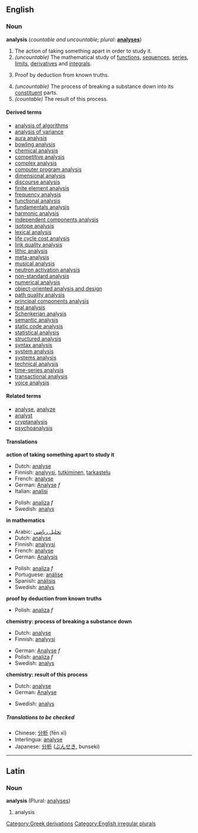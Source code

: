 {{See|Analysis}}

==English==

=== Noun ===
{{wikipedia}}
'''analysis''' (''countable and uncountable; plural:'' '''[[analyses]]''')

# The action of taking something apart in order to study it.
#''(uncountable)'' {{mathematics}} The mathematical study of [[function]]s, [[sequence]]s, [[series]], [[limit]]s, [[derivative]]s and [[integral]]s.
# {{logic}} Proof by deduction from known truths.
#''(uncountable)'' {{chemistry}} The process of breaking a substance down into its [[constituent]] parts.
#''(countable)'' {{chemistry}} The result of this process.

====Derived terms====
<!--See Wikipedia for the meanings of many of these-->
*[[analysis of algorithms]]<!--in computing-->
*[[analysis of variance]]<!--in statistics-->
*[[aura analysis]]<!--study of bodily auras and energy fields-->
*[[bowling analysis]]<!--in cricket-->
*[[chemical analysis]]
*[[competitive analysis]]<!--in computing-->
*[[complex analysis]]<!--in mathematics-->
*[[computer program analysis]]<!--in computing-->
*[[dimensional analysis]]<!--in physics and engineering-->
*[[discourse analysis]]<!--in linguistics-->
*[[finite element analysis]]<!--in signal processing-->
*[[frequency analysis]]<!--in crytography-->
*[[functional analysis]]<!--in mathematics-->
*[[fundamentals analysis]]<!--in economics-->
*[[harmonic analysis]]<!--in mathematics-->
*[[independent components analysis]]<!--in signal processing-->
*[[isotope analysis]]<!--in archaeology and paleontology-->
*[[lexical analysis]]<!--in computing-->
*[[life cycle cost analysis]]
*[[link quality analysis]]<!--in signal processing-->
*[[lithic analysis]]<!--study of stone tools, in archaeology-->
*[[meta-analysis]]<!--in statistics-->
*[[musical analysis]]<!--in music-->
*[[neutron activation analysis]]<!--in chemistry-->
*[[non-standard analysis]]<!--in mathematics-->
*[[numerical analysis]]<!--in mathematics-->
*[[object-oriented analysis and design]]<!--in computing-->
*[[path quality analysis]]<!--in signal processing-->
*[[principal components analysis]]<!--in signal processing-->
*[[real analysis]]<!--in mathematics-->
*[[Schenkerian analysis]]<!--in music-->
*[[semantic analysis]]<!--in computing-->
*[[static code analysis]]<!--in computing-->
*[[statistical analysis]]<!--in mathematics-->
*[[structured analysis]]<!--in computing-->
*[[syntax analysis]]<!--in computing-->
*[[system analysis]]<!--in electrical engineering-->
*[[systems analysis]]<!--study of large systems-->
*[[technical analysis]]<!--in economics-->
*[[time-series analysis]]<!--in statistics-->
*[[transactional analysis]]<!--in psychotherapy-->
*[[voice analysis]]<!--in linguistics-->

====Related terms====
*[[analyse]], [[analyze]]
*[[analyst]]
*[[cryptanalysis]]<!--in crytography-->
*[[psychoanalysis]]

==== Translations ====

'''action of taking something apart to study it'''
{{top}}
*Dutch: [[analyse#Dutch|analyse]] {{f}}
*Finnish: [[analyysi]], [[tutkiminen]], [[tarkastelu]]
*French: [[analyse#French|analyse]] {{f}}
*German:  [[Analyse]] ''f''
*Italian: [[analisi]] {{f}}
{{mid}}
*Polish: [[analiza]] ''f''
*Swedish: [[analys]] {{c}}
{{bottom}}

'''in mathematics'''
{{top}}
*Arabic: [[تحليل رياضي]]
*Dutch: [[analyse#Dutch|analyse]] {{f}}
*Finnish: [[analyysi]]
*French: [[analyse#French|analyse]] {{f}}
*German: [[Analysis]] {{f}}
{{mid}}
*Polish: [[analiza]] ''f''
*Portuguese: [[análise]] {{f}}
*Spanish: [[análisis]] {{m}}
*Swedish: [[analys]] {{c}}
{{bottom}}

'''proof by deduction from known truths'''
{{top}}
{{mid}}
*Polish: [[analiza]] ''f''
{{bottom}}

'''chemistry: process of breaking a substance down'''
{{top}}
*Dutch: [[analyse#Dutch|analyse]] {{f}}
*Finnish: [[analyysi]]
{{mid}}
*German: [[Analyse]] ''f''
*Polish: [[analiza]] ''f''
*Swedish: [[analys]] {{c}}
{{bottom}}

'''chemistry: result of this process'''
{{top}}
*Dutch: [[analyse#Dutch|analyse]] {{f}}
*German: [[Analyse]] {{f}}
{{mid}}
*Swedish: [[analys]] {{c}}
{{bottom}}

=====Translations to be checked=====
<!--Remove this section once all of the translations below have been moved into
the tables above.-->
{{checktrans}}

*Chinese: [[分析]] (fēn xī)
*Interlingua: [[analyse]] 
*Japanese: [[分析]] ([[ぶんせき]], bunseki)

----

==Latin==
===Noun===
'''analysis''' {{f}} (Plural: [[analyses]])

# analysis

[[Category:Greek derivations]]
[[Category:English irregular plurals]]